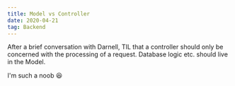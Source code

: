 ```yaml
---
title: Model vs Controller
date: 2020-04-21
tag: Backend
---
```




After a brief conversation with Darnell, TIL that a controller should only be concerned
with the processing of a request. Database logic etc. should live in the Model.

I'm such a noob 😆
